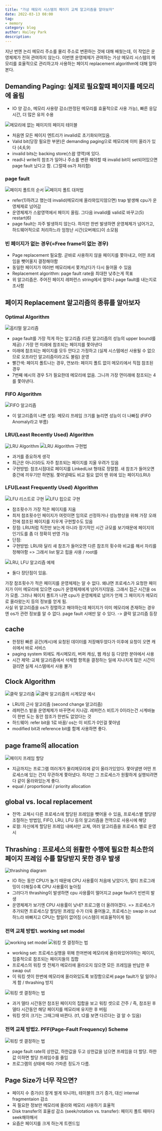 ```yaml
---
title: "가상 메모리 시스템의 페이지 교체 알고리즘을 알아보자"
date: 2022-03-13 08:00
tag:
- memory
category: blog
author: Hailey Park
description: 
---
```


지난 번엔 논리 메모리 주소를 물리 주소로 변환하는 것에 대해 배웠는데, 이 작업은 운영체제가 전혀 관여하지 않는다.
이번엔 운영체제가 관여하는 가상 메모리 시스템의 메모리를 효율적으로 관리하고자 사용하는 페이지 replacement algorithm에 대해 알아본다.

## Demanding Paging: 실제로 필요할때 페이지를 메모리에 올림

- IO 양 감소, 메모리 사용량 감소(한정된 메모리를 효율적으로 사용 가능), 빠른 응답시간, 더 많은 유저 수용

![메모리에 없는 페이지의 페이지 테이블](/images/blog/220313/vm1.png)

- 처음엔 모든 페이지 엔트리가 invalid로 초기화되어있음.
- Valid bit(당장 필요한 부분)은 demanding paging으로 메모리에 이미 올라가 있다 (4,6,9)
- invalid bits는 backing store(스왑 영역)에 있다.
- read나 write의 참조가 일어나 주소를 변환 해야할 때 invalid bit이 set되어있으면 page fault 났다고 함. (그럴때 os가 처리함)

### page fault

![페이지 폴트의 순서](/images/blog/220313/vm2.png)
![페이지 폴트 대처법](/images/blog/220313/vm3.png)

- refer(1)하려고 했는데 invalid(메모리에 올라와있지않으면) trap 발생해 cpu가 운영체제로 넘어감
- 운영체제가 스왑영역에서 페이지 올림. 그다음 invalid를 valid로 바꾸고(5) restart(6)
- page fault는 자주 발생하지 않는다. 하지만 한번 발생하면 운영체제가 넘어가고, 하드웨어적으로 처리하느라 엄청난 시간(오버헤드)이 소모됨

### 빈 페이지가 없는 경우(=Free frame이 없는 경우)

- Page replacement 필요함. 곧바로 사용하지 않을 페이지를 쫓아내고, 어떤 프레임을 뺏어올지 결정해야함
- 동일한 페이지가 여러번 메모리에서 쫓겨났다가 다시 들어올 수 있음
- Replacement algorithm: page fault rate을 최대한 낮추는게 목표
- 위 알고리즘은. 주어진 페이지 레퍼런스 string에서 얼마나 page fault를 내는지로 조사함

## 페이지 Replacement 알고리즘의 종류를 알아보자

### Optimal Algorithm

![옵티멀 알고리즘](/images/blog/220313/vm4.png)

- page fault를 가장 적게 하는 알고리즘 (다른 알고리즘의 성능의 upper bound를 제공) / 가장 먼 미래에 참조되는 페이지를 쫓아낸다
- 미래에 참조되는 페이지를 모두 안다고 가정하고 (실제 시스템에선 사용될 수 없으므로 오프라인 알고리즘이라고도 불림) 운영
- 빨간색: 페이지 폴트나는 경우, 연보라: 페이지 폴트 없이 메모리에서 직접 참조된 경우
- 7번째 예시의 경우 5가 필요한데 메모리에 없음. 그니까 가장 먼미래에 참조되는 4를 쫓아낸다.

### FIFO Algorithm

![FIFO 알고리즘](/images/blog/220313/vm5.png)

- 이 알고리즘의 나쁜 성질: 메모리 프레임 크기를 늘리면 성능이 더 나빠짐 (FIFO Anomaly라고 부름)

### LRU(Least Recently Used) Algorithm

![LRU Algorithm ](/images/blog/220313/vm6.png)
![LRU Algorithm 구현법](/images/blog/220313/vm8.png)

- 과거를 중요하게 생각
- 최근은 아니더라도 자주 참조되는 페이지를 지울 우려가 있음
- 구현방법: 참조시점대로 페이지를 LinkedList 형태로 정렬함. 새 참조가 들어오면 중간에 끼우기만 하면됨. 쫓아낼때도 비교 필요 없이 맨 위에 있는 페이지(LRU)

### LFU(Least Frequently Used) Algorithm

![LFU 리스트로 구현](/images/blog/220313/vm9.png)
![LFU 힙으로 구현](/images/blog/220313/vm10.png)

- 참조횟수가 가장 적은 페이지를 지움
- 최저 참조횟수인 페이지가 여럿이면 임의로 선정하거나 성능향상을 위해 가장 오래전에 참조된 페이지를 지우게 구현할수도 있음
- 장점: LRU처럼 직전만 보는게 아니라 장기적인 시간 규모를 보기때문에 페이지의 인기도를 좀 더 정확히 반영 가능
- 단점:
- 구현방법: LRU와 달리 새 참조가 들어오면 다른 참조의 횟수와 비교를 해서 자리를 정해야함 => 그래서 list 말고 힙을 사용 / root를 

![LRU, LFU 알고리즘 예제](/images/blog/220313/vm7.png)

- 둘다 장단점이 있음. 

가장 참조횟수가 적은 페이지를 운영체제는 알 수 없다. 왜냐면 프로세스가 요청한 페이지가 이미 메모리에 있으면 cpu가 운영체제에게 넘어가지않음. 그래서 접근 시간을 os가 모름. 그러나 페이지 폴트가 나면 cpu가 운영체제로 넘어가 언제 그 페이지가 메모리로 올라왔는지 등의 정보를 얻게 됨.  
사실 위 알고리즘을 os가 정렬하고 해야하는데 페이지가 이미 메모리에 존재하는 경우엔 os가 관련 정보를 알 수 없다. page fault 시에만 알 수 있다.
-> 클락 알고리즘 등장

## cache

- 한정된 빠른 공간(캐시)에 요청된 데이터를 저장해두었다가 이후에 요청이 오면 캐쉬에서 바로 서비스
- paging system 외에도 캐시메모리, 버퍼 캐싱, 웹 캐싱 등 다양한 분야에서 사용
- 시간 제약: 교체 알고리즘에서 삭제할 항목을 결정하는 일에 지나치게 많은 시간이 걸리면 실제 시스템에서 사용 불가

## Clock Algorithm

![클락 알고리즘](/images/blog/220313/vm11.png)
![클락 알고리즘의 시계모양 예시](/images/blog/220313/vm12.png)

- LRU의 근사 알고리즘 (second change 알고리즘)
- 레퍼런스 빝을 운영체제가 바꾸면서 지나감. 레퍼런스 비트가 0이라는건 시계바늘이 한번 도는 동안 참조가 한번도 없었다는 것
- 하드웨어: refer bit을 1로 바꿈/ os는 이 비트가 0인걸 쫓아냄
- modified bit과 reference bit를 함께 사용하면 좋다.

## page frame의 allocation

![페이지 프레임 할당](/images/blog/220313/vm13.png)

- 지금까지는 프로그램 여러개가 물리메모리에 같이 올라가있었다. 쫓아낼땐 어떤 프로세스에 있는 건지 무관하게 쫓아냈다. 하지만 그 프로세스가 원활하게 실행되려면 다 같이 올라와있는게 좋다.
- equal / proportional / priority allocation

## global vs. local replacement 

- 전역: 교체시 다른 프로세스에 할당된 프레임을 뺏어올 수 있음, 프로세스별 할당량 조절하는 방법임, FIFO, LRU, LFU 등의 알고리즘을 전역으로 사용시에 해당
- 로컬: 자신에게 할당된 프레임 내에서만 교체, 여러 알고리즘을 프로세스 별로 운영시

## Thrashing : 프로세스의 원활한 수행에 필요한 최소한의 페이지 프레임 수를 할당받지 못한 경우 발생

![thrashing diagram](/images/blog/220313/vm14.png)

- IO 하는 동안 CPU가 놀기 때문에 CPU 사용률이 처음에 낮았다가, 멀티 프로그래밍이 더해질수록 CPU 사용률이 높아짐
- 그러다가 thrashing이 발생하면 cpu 사용률이 떨어지고 page fault가 빈번히 발생
- 운영체제가 보기엔 CPU 사용률이 낮네? 프로그램 더 올려야겠다. => 프로세스가 추가되면 프로세스당 할당된 프레임 수가 더욱 줄어들고, 프로세스는 swap in out하느라 바빠지고 CPU는 할일이 없어짐 (시스템이 비효율적이게 됨)

### 전역 교체 방법1. working set model

![working set model](/images/blog/220313/vm15.png)
![워킹 셋 결정하는 법](/images/blog/220313/vm17.png)

- working set: 프로세스실행을 위해 한꺼번에 메모리에 올라와있어야하는 페이지, 집중적으로 참조되는 페이지들의 집합
- 프로세스의 워킹 셋 전체가 메모리에 올라오지 않으면 모든 프레임을 반납한 후 swap out
- 이 워킹 셋이 한번에 메모리에 올라와있도록 보장함으로써 page fault가 덜 일어나게 함 / thrashing 방지

![워킹 셋 결정하는 법](/images/blog/220313/vm16.png)

- 과거 델타 시간동안 참조된 페이지의 집합을 보고 워킹 셋으로 간주 / 즉, 참조된 후 델타 시간동안 해당 페이지를 메모리에 유지한 후 버림
- 워킹 셋의 크기는 그때그때 바뀐다. (t1, t2를 보면 다르다는 걸 알 수 있음)

### 전역 교체 방법2. PFF(Page-Fault Frequency) Scheme

![워킹 셋 결정하는 법](/images/blog/220313/vm18.png)

- page fault rate의 상한값, 하한값을 두고 상한값을 넘으면 프레임을 더 할당. 하한값 이하면 할당 프레임수를 줄임
- 프로그램의 상태에 따라 가파른 정도가 다름.

## Page Size가 너무 작으면?

- 페이지 수 증가(더 잘게 썰게 되니까), 테이블의 크기 증가, 대신 internal fragmentaion 감소
- 꼭 필요한 정보만 메모리에 올라와 메모리 사용하기 효율적
- Disk transfer의 효율성 감소 (seek/rotation vs. transfer): 페이지 폴트 때마다 seek해야해서
- 요즘은 페이지를 크게 하는게 트렌드임